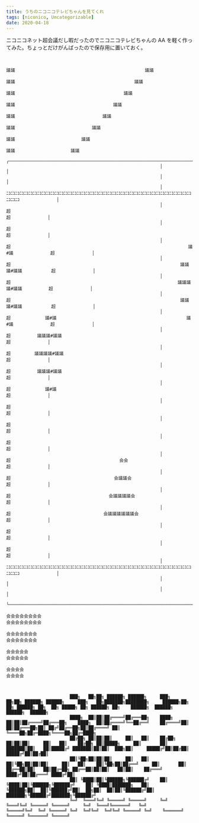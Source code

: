 ```yaml
---
title: うちのニコニコテレビちゃんを見てくれ
tags: [niconico, Uncategorizable]
date: 2020-04-18
---
```


ニコニコネット超会議だし暇だったのでニコニコテレビちゃんの AA を軽く作ってみた。ちょっとだけがんばったので保存用に置いておく。

<!--more-->

```

                                                                                        議議                                                 議議
                                                                                          議議                                             議議
                                                                                            議議                                         議議
                                                                                              議議                                     議議
                                                                                                議議                                 議議
                                                                                                  議議                             議議
                                                                                                    議議                         議議
                                                                                                      議議                     議議
                                                          ╭──────────────────────────────────────────────────────────────────────────────────────────────────────────────────────╮
                                                          │                                                                                                                      │
                                                          │                                                                                                                      │
                                                          │              ﾆｺﾆｺﾆｺﾆｺﾆｺﾆｺﾆｺﾆｺﾆｺﾆｺﾆｺﾆｺﾆｺﾆｺﾆｺﾆｺﾆｺﾆｺﾆｺﾆｺﾆｺﾆｺﾆｺﾆｺﾆｺﾆｺﾆｺﾆｺﾆｺﾆｺﾆｺﾆｺﾆｺﾆｺﾆｺﾆｺﾆｺﾆｺﾆｺﾆｺﾆｺﾆｺﾆｺﾆｺﾆｺ              │
                                                          │              超                                                                                      超              │
                                                          │              超                                                                                      超              │
                                                          │              超                                                                   議#議              超              │
                                                          │              超                                                                議議議#議議           超              │
                                                          │              超                                                               議議議議#議議          超              │
                                                          │              超                                                                議議議#議議           超              │
                                                          │              超             議#議                                                 議#議              超              │
                                                          │              超          議議議#議議                                                                 超              │
                                                          │              超         議議議議#議議                                                                超              │
                                                          │              超          議議議#議議                                                                 超              │
                                                          │              超             議#議                                                                    超              │
                                                          │              超                                                                                      超              │
                                                          │              超                                                                                      超              │
                                                          │              超                                                                                      超              │
                                                          │              超                                         会会                                         超              │
                                                          │              超                                       会議議会                                       超              │
                                                          │              超                                     会議議議議会                                     超              │
                                                          │              超                                   会議議議議議議会                                   超              │
                                                          │              超                                                                                      超              │
                                                          │              超                                                                                      超              │
                                                          │              ﾆｺﾆｺﾆｺﾆｺﾆｺﾆｺﾆｺﾆｺﾆｺﾆｺﾆｺﾆｺﾆｺﾆｺﾆｺﾆｺﾆｺﾆｺﾆｺﾆｺﾆｺﾆｺﾆｺﾆｺﾆｺﾆｺﾆｺﾆｺﾆｺﾆｺﾆｺﾆｺﾆｺﾆｺﾆｺﾆｺﾆｺﾆｺﾆｺﾆｺﾆｺﾆｺﾆｺﾆｺﾆｺ              │
                                                          │                                                                                                                      │
                                                          │                                                                                                                      │
                                                          ╰──────────────────────────────────────────────────────────────────────────────────────────────────────────────────────╯
                                                                          会会会会会会会会                                                        会会会会会会会会
                                                                          会会会会会会会                                                            会会会会会会会
                                                                            会会会会会                                                                会会会会会
                                                                             会会会会                                                                  会会会会



                        ███╗   ██╗██╗ ██████╗ ██████╗     ███╗   ██╗██╗ ██████╗ ██████╗     ███╗   ██╗███████╗████████╗     ██████╗██╗  ██╗ ██████╗ ██╗  ██╗ █████╗ ██╗ ██████╗ ██╗    ██████╗  ██████╗ ██████╗  ██████╗
                        ████╗  ██║██║██╔════╝██╔═══██╗    ████╗  ██║██║██╔════╝██╔═══██╗    ████╗  ██║██╔════╝╚══██╔══╝    ██╔════╝██║  ██║██╔═══██╗██║ ██╔╝██╔══██╗██║██╔════╝ ██║    ╚════██╗██╔═████╗╚════██╗██╔═████╗
                        ██╔██╗ ██║██║██║     ██║   ██║    ██╔██╗ ██║██║██║     ██║   ██║    ██╔██╗ ██║█████╗     ██║       ██║     ███████║██║   ██║█████╔╝ ███████║██║██║  ███╗██║     █████╔╝██║██╔██║ █████╔╝██║██╔██║
                        ██║╚██╗██║██║██║     ██║   ██║    ██║╚██╗██║██║██║     ██║   ██║    ██║╚██╗██║██╔══╝     ██║       ██║     ██╔══██║██║   ██║██╔═██╗ ██╔══██║██║██║   ██║██║    ██╔═══╝ ████╔╝██║██╔═══╝ ████╔╝██║
                        ██║ ╚████║██║╚██████╗╚██████╔╝    ██║ ╚████║██║╚██████╗╚██████╔╝    ██║ ╚████║███████╗   ██║       ╚██████╗██║  ██║╚██████╔╝██║  ██╗██║  ██║██║╚██████╔╝██║    ███████╗╚██████╔╝███████╗╚██████╔╝
                        ╚═╝  ╚═══╝╚═╝ ╚═════╝ ╚═════╝     ╚═╝  ╚═══╝╚═╝ ╚═════╝ ╚═════╝     ╚═╝  ╚═══╝╚══════╝   ╚═╝        ╚═════╝╚═╝  ╚═╝ ╚═════╝ ╚═╝  ╚═╝╚═╝  ╚═╝╚═╝ ╚═════╝ ╚═╝    ╚══════╝ ╚═════╝ ╚══════╝ ╚═════╝
```

